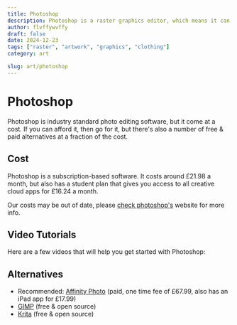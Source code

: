 ```yaml
---
title: Photoshop
description: Photoshop is a raster graphics editor, which means it can only edit images in the form of pixels. It is a vector graphics editor, which means it can edit images in the form of shapes and lines.
author: flvffywvffy
draft: false
date: 2024-12-23
tags: ["raster", "artwork", "graphics", "clothing"]
category: art

slug: art/photoshop
---
```



# Photoshop

Photoshop is industry standard photo editing software, but it come at a cost.
If you can afford it, then go for it, but there's also a number of free & paid
alternatives at a fraction of the cost.

## Cost

Photoshop is a subscription-based software. It costs around £21.98 a month, but
also has a student plan that gives you access to all creative cloud apps for £16.24 a month.

Our costs may be out of date, please [check photoshop's](https://www.adobe.com/uk/products/photoshop/plans.html) website for more info.

## Video Tutorials

Here are a few videos that will help you get started with Photoshop:

<YouTube id="https://youtu.be/qwNbjGyhZ48" />

## Alternatives

- Recommended: [Affinity Photo](https://affinity.serif.com/en-gb/photo/) (paid, one time fee of £67.99, also has an iPad app for £17.99)
- [GIMP](https://www.gimp.org/) (free & open source)
- [Krita](https://krita.org/en/) (free & open source)
